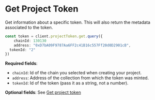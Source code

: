 # Get Project Token

Get information about a specific token. This will also return the metadata associated to the token.

```typescript
const token = client.projectToken.get.query({
	chainId: 130130
	address: "0xD7bA09F9787Aa6FF2c41B16c557Ff20d0D2901cB",
  tokenId: "2"
})
```

**Required fields**:

-   `chainId`: Id of the chain you selected when creating your project.
-   `address`: Address of the collection from which the token was minted.
-   `tokenId`: Id of the token (pass it as a string, not a number).

**Optional fields**: See [Get project token](https://docs-api.owlprotocol.xyz/reference/projecttoken-get)

